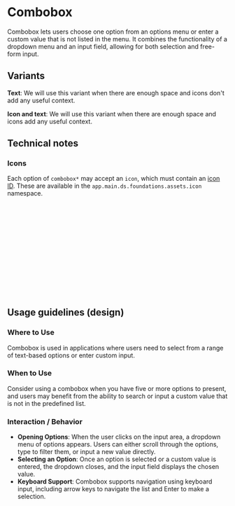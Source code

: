 
<Meta title="Controls/Combobox" />

# Combobox

Combobox lets users choose one option from an options menu or enter a custom value that is not listed in the menu. It combines the functionality of a dropdown menu and an input field, allowing for both selection and free-form input.

## Variants

**Text**: We will use this variant when there are enough space and icons don't add any useful context.

<Canvas of={ComboboxStories.Default} />

**Icon and text**: We will use this variant when there are enough space and icons add any useful context.

<Canvas of={ComboboxStories.WithIcons} />

## Technical notes

### Icons

Each option of `combobox*` may accept an `icon`, which must contain an [icon ID](../foundations/assets/icon.mdx).
These are available in the `app.main.ds.foundations.assets.icon` namespace.

```clj
(ns app.main.ui.foo
  (:require
   [app.main.ui.ds.foundations.assets.icon :as i]))
```

```clj
[:> combobox*
    {:options [{ :label "Code"
                 :id "option-code"
                 :icon i/fill-content }
               { :label "Design"
                 :id "option-design"
                 :icon i/pentool }
               { :label "Menu"
                 :id "option-menu" }
               ]}]
```

<Canvas of={ComboboxStories.WithIcons} />

## Usage guidelines (design)

### Where to Use

Combobox is used in applications where users need to select from a range of text-based options or enter custom input.

### When to Use

Consider using a combobox when you have five or more options to present, and users may benefit from the ability to search or input a custom value that is not in the predefined list.

### Interaction / Behavior

- **Opening Options**: When the user clicks on the input area, a dropdown menu of options appears. Users can either scroll through the options, type to filter them, or input a new value directly.
- **Selecting an Option**: Once an option is selected or a custom value is entered, the dropdown closes, and the input field displays the chosen value.
- **Keyboard Support**: Combobox supports navigation using keyboard input, including arrow keys to navigate the list and Enter to make a selection.

